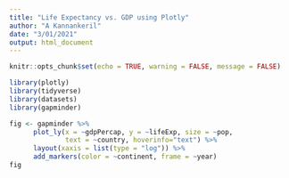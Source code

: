 ```yaml
---
title: "Life Expectancy vs. GDP using Plotly"
author: "A Kannankeril"
date: "3/01/2021"
output: html_document
---
```


```r
knitr::opts_chunk$set(echo = TRUE, warning = FALSE, message = FALSE)
```


```r
library(plotly)
library(tidyverse)
library(datasets)
library(gapminder)
```



```r
fig <- gapminder %>%
      plot_ly(x = ~gdpPercap, y = ~lifeExp, size = ~pop,
              text = ~country, hoverinfo="text") %>%
      layout(xaxis = list(type = "log")) %>%
      add_markers(color = ~continent, frame = ~year)
fig
```

